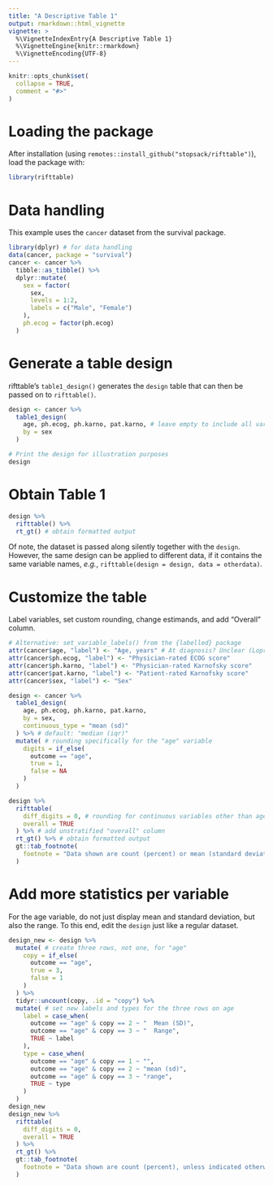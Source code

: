 ```yaml
---
title: "A Descriptive Table 1"
output: rmarkdown::html_vignette
vignette: >
  %\VignetteIndexEntry{A Descriptive Table 1}
  %\VignetteEngine{knitr::rmarkdown}
  %\VignetteEncoding{UTF-8}
---
```


```r
knitr::opts_chunk$set(
  collapse = TRUE,
  comment = "#>"
)
```

# Loading the package

After installation (using `remotes::install_github("stopsack/rifttable")`), load the package with:

```r
library(rifttable)
```


# Data handling

This example uses the `cancer` dataset from the survival package.

```r
library(dplyr) # for data handling
data(cancer, package = "survival")
cancer <- cancer %>%
  tibble::as_tibble() %>%
  dplyr::mutate(
    sex = factor(
      sex,
      levels = 1:2,
      labels = c("Male", "Female")
    ),
    ph.ecog = factor(ph.ecog)
  )
```


# Generate a table design

rifttable's `table1_design()` generates the `design` table that can then be passed on to `rifttable()`.

```r
design <- cancer %>%
  table1_design(
    age, ph.ecog, ph.karno, pat.karno, # leave empty to include all variables
    by = sex
  )

# Print the design for illustration purposes
design
```


# Obtain Table 1

```r
design %>%
  rifttable() %>%
  rt_gt() # obtain formatted output
```

Of note, the dataset is passed along silently together with the `design`. However, the same design can be applied to different data, if it contains the same variable names, *e.g.*, `rifttable(design = design, data = otherdata)`.


# Customize the table

Label variables, set custom rounding, change estimands, and add "Overall" column.

```r
# Alternative: set_variable_labels() from the {labelled} package
attr(cancer$age, "label") <- "Age, years" # At diagnosis? Unclear (Loprinzi 94)
attr(cancer$ph.ecog, "label") <- "Physician-rated ECOG score"
attr(cancer$ph.karno, "label") <- "Physician-rated Karnofsky score"
attr(cancer$pat.karno, "label") <- "Patient-rated Karnofsky score"
attr(cancer$sex, "label") <- "Sex"

design <- cancer %>%
  table1_design(
    age, ph.ecog, ph.karno, pat.karno,
    by = sex,
    continuous_type = "mean (sd)"
  ) %>% # default: "median (iqr)"
  mutate( # rounding specifically for the "age" variable
    digits = if_else(
      outcome == "age",
      true = 1,
      false = NA
    )
  )

design %>%
  rifttable(
    diff_digits = 0, # rounding for continuous variables other than age
    overall = TRUE
  ) %>% # add unstratified "overall" column
  rt_gt() %>% # obtain formatted output
  gt::tab_footnote(
    footnote = "Data shown are count (percent) or mean (standard deviation)."
  )
```

# Add more statistics per variable

For the age variable, do not just display mean and standard deviation, but also the range. To this end, edit the `design` just like a regular dataset.

```r
design_new <- design %>%
  mutate( # create three rows, not one, for "age"
    copy = if_else(
      outcome == "age",
      true = 3,
      false = 1
    )
  ) %>%
  tidyr::uncount(copy, .id = "copy") %>%
  mutate( # set new labels and types for the three rows on age
    label = case_when(
      outcome == "age" & copy == 2 ~ "  Mean (SD)",
      outcome == "age" & copy == 3 ~ "  Range",
      TRUE ~ label
    ),
    type = case_when(
      outcome == "age" & copy == 1 ~ "",
      outcome == "age" & copy == 2 ~ "mean (sd)",
      outcome == "age" & copy == 3 ~ "range",
      TRUE ~ type
    )
  )
design_new
design_new %>%
  rifttable(
    diff_digits = 0,
    overall = TRUE
  ) %>%
  rt_gt() %>%
  gt::tab_footnote(
    footnote = "Data shown are count (percent), unless indicated otherwise."
  )
```
